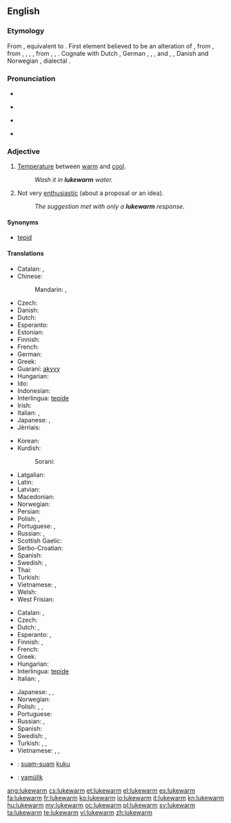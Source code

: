==English==

===Etymology===
From {{etyl|enm}} {{term|lukewarme||lukewarm, tepid|lang=enm}}, equivalent to {{compound|luke|t1=lukewarm|warm|lang=-}}. First element believed to be an alteration of {{etyl|enm}} {{term|lew||tepid|lang=enm}}, from {{etyl|ang}} {{term|hleow|hlēow|warm, sunny|lang=ang}}, from {{etyl|gem-pro|en}} {{recons|hliwjaz|lang=gem-pro}}, {{recons|hlēwaz|lang=gem-pro}}, {{recons|hlūmaz|lang=gem-pro}}, {{recons|hleumaz||warm|lang=gem-pro}}, from {{etyl|ine-pro|en}} {{recons|ḱal(w)e-|lang=ine-pro}}, {{recons|ḱel(w)e-|lang=ine-pro}}, {{recons|k(')lēw-||warm, hot|lang=ine-pro}}. Cognate with Dutch {{term|lauw||tepid|lang=nl}}, German {{term|lauwarm||lukewarm|lang=de}}, {{etyl|fo|-}} {{term|lýggjur||warm|lang=fo}}, {{etyl|sv|-}} {{term|ljum||lukewarm|lang=sv}}, {{term|ljummen||lukewarm|lang=sv}} and {{term|ly||warm|lang=sv}}, {{etyl|da|-}} {{term|lummer||muggy|lang=da}}, Danish and Norwegian {{term|lunken||tepid|lang=da|lang=no}}, {{etyl|sv|-}} dialectal {{term|ljummen||lukwarm|lang=sv}}.

===Pronunciation===
* {{rhymes|ɔː(r)m}}
* {{a|UK}} {{IPA|/ˌluːkˈwɔːm/}}
* {{a|US}} {{IPA|/ˌlukˈwɔɹm/|/ˈluk.wɔɹm/}}
* {{audio|en-us-lukewarm.ogg|Audio (US)}}

===Adjective===
{{en-adj|-}}

# [[temperature|Temperature]] between [[warm]] and [[cool]].
#: ''Wash it in '''lukewarm''' water.''
# Not very [[enthusiastic]] (about a proposal or an idea).
#: ''The suggestion met with only a '''lukewarm''' response.''

====Synonyms====
* [[tepid]]

====Translations====
{{trans-top|temperature}}
* Catalan: {{t-|ca|tebi|m}}, {{t-|ca|tèbia|f}}
* Chinese:
*: Mandarin: {{t-|cmn|溫|sc=Hani}}, {{t-|cmn|温|tr=wēn|sc=Hani}}
* Czech: {{t+|cs|vlažný}}
* Danish: {{t-|da|lunken}}
* Dutch: {{t+|nl|lauw}}
* Esperanto: {{t-|eo|varmeta|xs=Esperanto}}
* Estonian: {{t-|et|leige}}
* Finnish: {{t-|fi|haalea}}
* French: {{t+|fr|tiède}}
* German: {{t+|de|lauwarm}}
* Greek: {{t+|el|χλιαρός|m|tr=chliarós}}
* Guaraní: [[akyvy]]
* Hungarian: {{t+|hu|langyos}}
* Ido: {{t+|io|varmeta}}
* Indonesian: {{t-|id|hangat-hangat}}
* Interlingua: [[tepide]]
* Irish: {{t-|ga|bog|xs=Irish}}
* Italian: {{t+|it|tiepido|m}}, {{t+|it|tiepida|f}}
* Japanese: {{t+|ja|ぬるい|tr=nurui}}, {{t-|ja|生暖かい|tr=nama-atatakai}}
* Jèrriais: {{tø|roa-jer|tchiède}}
{{trans-mid}}
* Korean: {{t-|ko|미지근한}}
* Kurdish:
*: Sorani: {{t|ku|شلتێن|tr=shiltén|sc=ku-Arab}}
* Latgalian: {{tø|ltg|rondons}}
* Latin: {{t-|la|tepidus}}
* Latvian: {{t-|lv|remdens}}
* Macedonian: {{t-|mk|млак|m|tr=mlak}}
* Norwegian: {{t+|no|lunken}}
* Persian: {{t+|fa|ولرم|sc=fa-Arab}}
* Polish: {{t+|pl|chłodny}}, {{t+|pl|letni}}
* Portuguese: {{t+|pt|morno}}, {{t+|pt|tépido}}
* Russian: {{t+|ru|тепловатый|tr=teplovátyj}}, {{t-|ru|чуть тёплый|tr=čut’ tjóplyj}}
* Scottish Gaelic: {{t-|gd|flodach}}
* Serbo-Croatian: {{t-|sh|mlako|n}}
* Spanish: {{t-|es|tibio}}
* Swedish: {{t+|sv|ljum}}, {{t+|sv|ljummen}}
* Thai: {{t-|th|อุ่นๆ|tr=oon-oon}}
* Turkish: {{t+|tr|ılık}}
* Vietnamese: {{t+|vi|ấm|xs=Vietnamese}}, {{t+|vi|âm ấm|xs=Vietnamese}}
* Welsh: {{t-|cy|llugoer}}
* West Frisian: {{t-|fy|lij}}
{{trans-bottom}}

{{trans-top|not very enthusiastic}}
* Catalan: {{t-|ca|tebi|m}}, {{t-|ca|tèbia|f}}
* Czech: {{t+|cs|vlažný}}
* Dutch: {{t+|nl|lauw}}, {{t+|nl|flauw}}
* Esperanto: {{t+|eo|indiferenta}}, {{t-|eo|neentuziasma}}
* Finnish: {{t+|fi|vaimea}}, {{t+|fi|laimea}}
* French: {{t+|fr|tiède}}
* Greek: {{t+|el|χλιαρός|m|tr=chliarós}}
* Hungarian: {{t-|hu|lagymatag}}
* Interlingua: [[tepide]]
* Italian: {{t+|it|tiepido|m}}, {{t+|it|tiepida|f}}
{{trans-mid}}
* Japanese: {{t-|ja|冷めた|tr=sameta}}, {{t-|ja|白けた|tr=shiraketa}}, {{t-|ja|気が進まない|tr=ki ga susumanai}}
* Norwegian: {{t+|no|lunken}}
* Polish: {{t+|pl|chłodny}}, {{t-|pl|sceptyczny}}, {{t-|pl|zdystansowany}}
* Portuguese: {{t+|pt|morno}}
* Russian: {{t+|ru|прохладный|tr=prokhládnyj}}, {{t+|ru|равнодушный|tr=ravnodúšnyj}}
* Spanish: {{t-|es|tibio}}
* Swedish: {{t+|sv|ljum}}, {{t+|sv|likgiltig}}
* Turkish: {{t+|tr|umursamaz}}, {{t+|tr|ilgisiz}}, {{t+|tr|kayıtsız}}
* Vietnamese: {{t+|vi|thờ ơ|xs=Vietnamese}}, {{t+|vi|lãnh đạm|xs=Vietnamese}}, {{t+|vi|hờ hững|xs=Vietnamese}}
{{trans-bottom}}

{{checktrans-top}}
* {{ttbc|id}}: [[suam-suam]] [[kuku]]
{{trans-mid}}
* {{ttbc|vo}}: [[vamülik]]
{{trans-bottom}}

[[ang:lukewarm]]
[[cs:lukewarm]]
[[et:lukewarm]]
[[el:lukewarm]]
[[es:lukewarm]]
[[fa:lukewarm]]
[[fr:lukewarm]]
[[ko:lukewarm]]
[[io:lukewarm]]
[[it:lukewarm]]
[[kn:lukewarm]]
[[hu:lukewarm]]
[[my:lukewarm]]
[[oc:lukewarm]]
[[pl:lukewarm]]
[[sv:lukewarm]]
[[ta:lukewarm]]
[[te:lukewarm]]
[[vi:lukewarm]]
[[zh:lukewarm]]